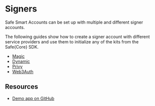 
<RemovedContentCallout description="The Auth Kit in the Safe{Core} SDK is no longer supported. We recommend integrating Web3 authentication providers directly into your application by following these guides." />

# Signers

Safe Smart Accounts can be set up with multiple and different signer accounts.

The following guides show how to create a signer account with different service providers and use them to initialize any of the kits from the Safe\{Core\} SDK.

- [Magic](./signers/magic.mdx)
- [Dynamic](./signers/dynamic.mdx)
- [Privy](./signers/privy.mdx)
- [Web3Auth](./signers/web3auth.mdx)

## Resources

- [Demo app on GitHub](https://github.com/5afe/safe-signers)
